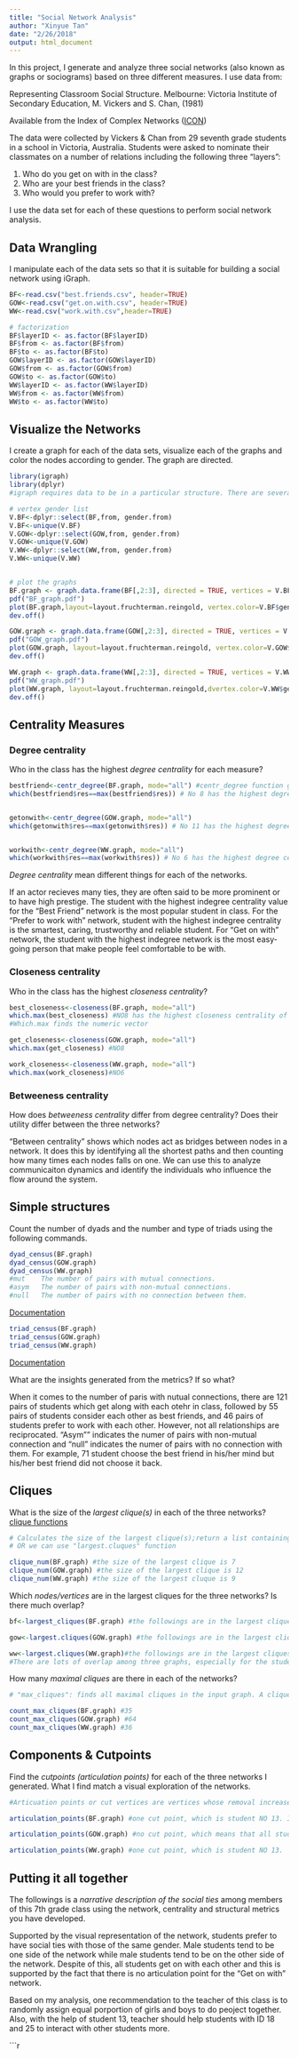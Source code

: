 ---
title: "Social Network Analysis"
author: "Xinyue Tan"
date: "2/26/2018"
output: html_document
---

In this project, I generate and analyze three social networks (also known as graphs or sociograms) based on three different measures. I use data from:

Representing Classroom Social Structure. Melbourne: Victoria Institute of
Secondary Education, M. Vickers and S. Chan, (1981)

Available from the Index of Complex Networks ([ICON](https://icon.colorado.edu/#!/))

The data were collected by Vickers & Chan from 29 seventh grade students in a school in Victoria, Australia. Students were asked to nominate their classmates on a number of relations including the following three "layers":  

1. Who do you get on with in the class?  
2. Who are your best friends in the class?  
3. Who would you prefer to work with?  

I use the data set for each of these questions to perform social network analysis.


## Data Wrangling

I manipulate each of the data sets so that it is suitable for building a social network using iGraph.
```{r}
BF<-read.csv("best.friends.csv", header=TRUE)
GOW<-read.csv("get.on.with.csv", header=TRUE)
WW<-read.csv("work.with.csv",header=TRUE)

# factorization
BF$layerID <- as.factor(BF$layerID)
BF$from <- as.factor(BF$from)
BF$to <- as.factor(BF$to)
GOW$layerID <- as.factor(GOW$layerID)
GOW$from <- as.factor(GOW$from)
GOW$to <- as.factor(GOW$to)
WW$layerID <- as.factor(WW$layerID)
WW$from <- as.factor(WW$from)
WW$to <- as.factor(WW$to)

```

## Visualize the Networks

I create a graph for each of the data sets, visualize each of the graphs and color the nodes according to gender. The graph are directed. 

```{r, warning=FALSE, message=FALSE}
library(igraph)
library(dplyr)
#igraph requires data to be in a particular structure. There are several structures that it can use but I will be using a combination of an "edge list" and a "vertex list". The edge list contains a list of all the relationships between students and any characteristics of those edges that I might be interested in. There are two essential variables in the edge list a "from" variable and a "to" variable that descibe the relationships between vertices (a disciplinary action is given "from" and teacher "to" a student). While the vertix list contains all the characteristics of those vertices, in my case gender.

# vertex gender list
V.BF<-dplyr::select(BF,from, gender.from)
V.BF<-unique(V.BF)
V.GOW<-dplyr::select(GOW,from, gender.from)
V.GOW<-unique(V.GOW)
V.WW<-dplyr::select(WW,from, gender.from)
V.WW<-unique(V.WW)


# plot the graphs
BF.graph <- graph.data.frame(BF[,2:3], directed = TRUE, vertices = V.BF) #"directed=TRUE" is used since it is "from one student to another"
pdf("BF_graph.pdf")
plot(BF.graph,layout=layout.fruchterman.reingold, vertex.color=V.BF$gender.from, vertex.size=15, arrow.size=0.1) # plot our graph using the force directed graphing technique Fruchertman-Reingold!
dev.off()

GOW.graph <- graph.data.frame(GOW[,2:3], directed = TRUE, vertices = V.GOW)
pdf("GOW_graph.pdf")
plot(GOW.graph, layout=layout.fruchterman.reingold, vertex.color=V.GOW$gender.from)
dev.off()

WW.graph <- graph.data.frame(WW[,2:3], directed = TRUE, vertices = V.WW)
pdf("WW_graph.pdf")
plot(WW.graph, layout=layout.fruchterman.reingold,dvertex.color=V.WW$gender.from)
dev.off()
```

## Centrality Measures
### Degree centrality
Who in the class has the highest *degree centrality* for each measure?

```{r}

bestfriend<-centr_degree(BF.graph, mode="all") #centr_degree function generates a list
which(bestfriend$res==max(bestfriend$res)) # No 8 has the highest degree centrality


getonwith<-centr_degree(GOW.graph, mode="all")
which(getonwith$res==max(getonwith$res)) # No 11 has the highest degree centrality


workwith<-centr_degree(WW.graph, mode="all")
which(workwith$res==max(workwith$res)) # No 6 has the highest degree centrality

```

*Degree centrality* mean different things for each of the networks.

If an actor recieves many ties, they are often said to be more prominent or to have high prestige. The student with the highest indegree centrality value for the "Best Friend" network is the most popular student in class. For the "Prefer to work with" network, student with the highest indegree centrality is the smartest, caring, trustworthy and reliable student. For "Get on with" network, the student with the highest indegree network is the most easy-going person that make people feel comfortable to be with.

### Closeness centrality
Who in the class has the highest *closeness centrality*?

```{r}
best_closeness<-closeness(BF.graph, mode="all")
which.max(best_closeness) #NO8 has the highest closeness centrality of 30 
#Which.max finds the numeric vector

get_closeness<-closeness(GOW.graph, mode="all")
which.max(get_closeness) #NO8

work_closeness<-closeness(WW.graph, mode="all")
which.max(work_closeness)#NO6
```

### Betweeness centrality
How does *betweeness centrality* differ from degree centrality? Does their utility differ between the three networks?

"Between centrality" shows which nodes act as bridges between nodes in a network. It does this by identifying all the shortest paths and then counting how many times each nodes falls on one. We can use this to analyze communicaiton dynamics and identify the individuals who influence the flow around the system.


## Simple structures
Count the number of dyads and the number and type of triads using the following commands.

```{r}
dyad_census(BF.graph)
dyad_census(GOW.graph)
dyad_census(WW.graph)
#mut	The number of pairs with mutual connections.
#asym	The number of pairs with non-mutual connections.
#null	The number of pairs with no connection between them.

```
[Documentation](http://igraph.org/r/doc/dyad_census.html)

```{r}
triad_census(BF.graph)
triad_census(GOW.graph)
triad_census(WW.graph)
```
[Documentation](http://igraph.org/r/doc/triad_census.html)

What are the insights generated from the metrics? If so what?

When it comes to the number of paris with nutual connections, there are 121 pairs of students which get along with each otehr in class, followed by 55 pairs of students consider each other as best friends, and 46 pairs of students prefer to work with each other. However, not all relationships are reciprocated. "Asym"" indicates the numer of pairs with non-mutual connection and "null" indicates the numer of pairs with no connection with them. For example, 71 student choose the best friend in his/her mind but his/her best friend did not choose it back.



## Cliques

What is the size of the *largest clique(s) *in each of the three networks?
[clique functions](http://igraph.org/r/doc/cliques.html)

```{r}
# Calculates the size of the largest clique(s);return a list containing numeric vectors of vertex ids. Each list element is a clique.
# OR we can use "largest.cluques" function

clique_num(BF.graph) #the size of the largest clique is 7
clique_num(GOW.graph) #the size of the largest clique is 12
clique_num(WW.graph) #the size of the largest cluque is 9

```

Which *nodes/vertices* are in the largest cliques for the three networks? Is there much overlap?

```{r}
bf<-largest_cliques(BF.graph) #the followings are in the largest cliques of "Best friend": 8,15,16,21,14,20,22

gow<-largest.cliques(GOW.graph) #the followings are in the largest cliques of "Get on with": 8,11,27,15,13,24,23,20,14,19,22,26

ww<-largest.cliques(WW.graph)#the followings are in the largest cliques of "Work with":6,15,16,14,19,23,20,21,22
#There are lots of overlap among three graphs, especially for the student 15,20,22 who are in all of the largest cliques for the three networks

```

How many *maximal cliques* are there in each of the networks?

```{r}
# "max_cliques": finds all maximal cliques in the input graph. A clique in maximal if it cannot be extended to a larger clique. The largest cliques are always maximal, but a maximal clique is not neccessarily the largest.

count_max_cliques(BF.graph) #35
count_max_cliques(GOW.graph) #64
count_max_cliques(WW.graph) #36
```

## Components & Cutpoints

Find the *cutpoints (articulation points)* for each of the three networks I generated. What I find match a visual exploration of the networks.

```{r}
#Articuation points or cut vertices are vertices whose removal increases the number of connected components in a graph.

articulation_points(BF.graph) #one cut point, which is student NO 13. In the "best friend" network, student with an ID number 13 serves as a connection point between two students and the rest of the class

articulation_points(GOW.graph) #no cut point, which means that all students get on with each other and there are no two isolated groups of students connected by only one student. This is also support by the visual representation of the network

articulation_points(WW.graph) #one cut point, which is student NO 13.
```


## Putting it all together

The followings is a *narrative description of the social ties *among members of this 7th grade class using the network, centrality and structural metrics you have developed. 


Supported by the visual representation of the network, students prefer to have social ties with those of the same gender. Male students tend to be one side of the network while male students tend to be on the other side of the network. Despite of this, all students get on with each other and this is supported by the fact that there is no articulation point for the "Get on with" network. 

Based on my analysis, one recommendation to the teacher of this class is to randomly assign equal porportion of girls and boys to do peoject together. Also, with the help of student 13, teacher should help students with ID 18 and 25 to interact with other students more.








```r